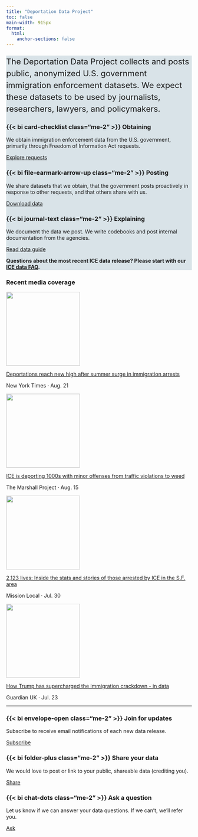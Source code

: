 ```yaml
---
title: "Deportation Data Project"
toc: false
main-width: 915px
format:
  html:
    anchor-sections: false
---
```


```{=html}
<style>
.bold-link {
  font-weight: bold;
}
</style>
```

::: {.container .py-3 .px-4 .rounded style="background-color: #D9E3E8"}

<p style="font-size:22px; line-height: 2rem">The Deportation Data Project collects and posts public, anonymized U.S. government immigration enforcement datasets. We expect these datasets to be used by journalists, researchers, lawyers, and policymakers.</p>

::: {.grid}

::: {.g-col-12 .g-col-md-4 .g-col-lg-4}

### {{< bi card-checklist class="me-2" >}} Obtaining 

We obtain immigration enforcement data from the U.S. government, primarily through Freedom of Information Act requests. 

[Explore requests](/foia.html){.btn-action-primary .btn-action .btn .btn-outline-primary .btn-sm role="button"} 

:::

::: {.g-col-12 .g-col-md-4 .g-col-lg-4}

### {{< bi file-earmark-arrow-up class="me-2" >}} Posting

We share datasets that we obtain, that the government posts proactively in response to other requests, and that others share with us.

[Download data](/data.html){.btn-action-primary .btn-action .btn .btn-outline-primary .btn-sm role="button"} 

:::

::: {.g-col-12 .g-col-md-4 .g-col-lg-4}

### {{< bi journal-text class="me-2" >}} Explaining

We document the data we post. We write codebooks and post internal documentation from the agencies.

[Read data guide](/guide.html){.btn-action-primary .btn-action .btn .btn-outline-primary .btn-sm role="button"} 

:::

<!-- /grid-->
:::

<p></p>

**Questions about the most recent ICE data release? Please start with our [ICE data FAQ](https://deportationdata.org/docs/ice.html#faq){.bold-link}.**

<!-- /div -->
::: 


<!-- cards -->

::: {.container .px-4}

### Recent media coverage {.pb-3}

::: {.grid}

::: {.g-col-12 .g-col-md-4 .g-col-lg-4}


[![](img/nyt-screenshot-index-page.png){.card-img-top .w-100 style="height:200px; object-fit:cover;"}](https://www.nytimes.com/interactive/2025/08/21/us/trump-deportations-summer-data-immigration-arrests.html)

[Deportations reach new high after summer surge in immigration arrests](https://www.nytimes.com/interactive/2025/08/21/us/trump-deportations-summer-data-immigration-arrests.html)

<p class="card-text small text-muted">New York Times · Aug. 21</p>

:::


::: {.g-col-12 .g-col-md-4 .g-col-lg-4}

[![](img/marshall-screenshot-index-page.jpg){.card-img-top .w-100 style="height:200px; object-fit:cover;"}](https://www.themarshallproject.org/2025/08/15/ice-georgia-traffic-stop-arrest-immigration)

[ICE is deporting 1000s with minor offenses from traffic violations to weed](https://www.themarshallproject.org/2025/08/15/ice-georgia-traffic-stop-arrest-immigration)

<p class="card-text small text-muted">The Marshall Project · Aug. 15</p>


:::

::: {.g-col-12 .g-col-md-4 .g-col-lg-4}

[![](https://newspack-missionlocal.s3.amazonaws.com/mission/wp-content/uploads/2025/07/Featured_image_V4.jpeg){.card-img-top .w-100 style="height:200px; object-fit:cover;"}](https://missionlocal.org/2025/07/ice-data-immigrants-arrested-sf/)

[2,123 lives: Inside the stats and stories of those arrested by ICE in the S.F. area](https://missionlocal.org/2025/07/ice-data-immigrants-arrested-sf/)

<p class="card-text small text-muted">Mission Local · Jul. 30</p>


:::


::: {.g-col-12 .g-col-md-4 .g-col-lg-4}

[![](https://i.guim.co.uk/img/media/fa8a22654cbec0db5072e14d9247a184059ef5f5/240_0_2366_1892/master/2366.jpg?width=620&dpr=2&s=none&crop=none){.card-img-top .w-100 style="height:200px; object-fit:cover;"}](https://www.theguardian.com/us-news/ng-interactive/2025/jul/23/trump-ice-data-deportations-detention)

[How Trump has supercharged the immigration crackdown - in data](https://www.theguardian.com/us-news/ng-interactive/2025/jul/23/trump-ice-data-deportations-detention)

<p class="card-text small text-muted">Guardian UK · Jul. 23</p>


:::



:::

:::
<!-- /cards -->



::: {.container .py-3 .px-4}

---

::: {.grid}

::: {.g-col-12 .g-col-md-4 .g-col-lg-4}

### {{< bi envelope-open class="me-2" >}} Join for updates

Subscribe to receive email notifications of each new data release.

[Subscribe](https://groups.google.com/a/law.berkeley.edu/g/deportation_data_updates/about){.btn-action-primary .btn-action .btn .btn-outline-primary .btn-sm role="button"} 

:::

::: {.g-col-12 .g-col-md-4 .g-col-lg-4}

### {{< bi folder-plus class="me-2" >}} Share your data 

We would love to post or link to your public, shareable data (crediting you).

[Share](mailto:deportation_data_questions@law.berkeley.edu){.btn .btn-outline-primary .btn-sm role="button"} 

:::


::: {.g-col-12 .g-col-md-4 .g-col-lg-4}

### {{< bi chat-dots class="me-2" >}} Ask a question 

Let us know if we can answer your data questions. If we can't, we'll refer you.

[Ask](mailto:deportation_data_questions@law.berkeley.edu){.btn-action-primary .btn-action .btn .btn-outline-primary .btn-sm role="button"} 

:::

:::

<!-- div -->
:::



